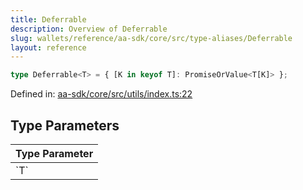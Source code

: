 ```yaml
---
title: Deferrable
description: Overview of Deferrable
slug: wallets/reference/aa-sdk/core/src/type-aliases/Deferrable
layout: reference
---
```


```ts
type Deferrable<T> = { [K in keyof T]: PromiseOrValue<T[K]> };
```

Defined in: [aa-sdk/core/src/utils/index.ts:22](https://github.com/alchemyplatform/aa-sdk/blob/5b9429f0f16dcd4ff822527b8de589e19e88faa7/aa-sdk/core/src/utils/index.ts#L22)

## Type Parameters

<table>
  <thead>
    <tr>
      <th align="left">Type Parameter</th>
    </tr>
  </thead>

  <tbody>
    <tr>
      <td>
        `T`
      </td>
    </tr>
  </tbody>
</table>
